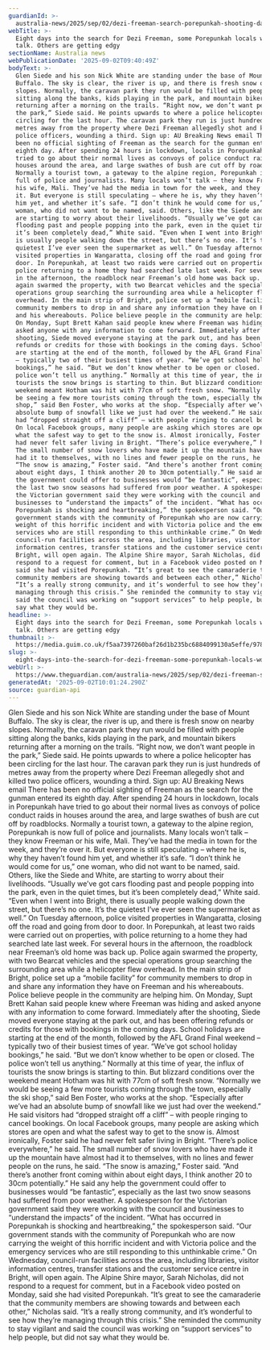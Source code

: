 ```yaml
---
guardianId: >-
  australia-news/2025/sep/02/dezi-freeman-search-porepunkah-shooting-day-eight-ntwnfb
webTitle: >-
  Eight days into the search for Dezi Freeman, some Porepunkah locals won’t
  talk. Others are getting edgy
sectionName: Australia news
webPublicationDate: '2025-09-02T09:40:49Z'
bodyText: >-
  Glen Siede and his son Nick White are standing under the base of Mount
  Buffalo. The sky is clear, the river is up, and there is fresh snow on nearby
  slopes. Normally, the caravan park they run would be filled with people
  sitting along the banks, kids playing in the park, and mountain bikers
  returning after a morning on the trails. “Right now, we don’t want people in
  the park,” Siede said. He points upwards to where a police helicopter has been
  circling for the last hour. The caravan park they run is just hundreds of
  metres away from the property where Dezi Freeman allegedly shot and killed two
  police officers, wounding a third. Sign up: AU Breaking News email There has
  been no official sighting of Freeman as the search for the gunman entered its
  eighth day. After spending 24 hours in lockdown, locals in Porepunkah have
  tried to go about their normal lives as convoys of police conduct raids in
  houses around the area, and large swathes of bush are cut off by roadblocks.
  Normally a tourist town, a gateway to the alpine region, Porepunkah is now
  full of police and journalists. Many locals won’t talk – they know Freeman or
  his wife, Mali. They’ve had the media in town for the week, and they’re over
  it. But everyone is still speculating – where he is, why they haven’t found
  him yet, and whether it’s safe. “I don’t think he would come for us,” one
  woman, who did not want to be named, said. Others, like the Siede and White,
  are starting to worry about their livelihoods. “Usually we’ve got cars
  flooding past and people popping into the park, even in the quiet times, but
  it’s been completely dead,” White said. “Even when I went into Bright, there
  is usually people walking down the street, but there’s no one. It’s the
  quietest I’ve ever seen the supermarket as well.” On Tuesday afternoon, police
  visited properties in Wangaratta, closing off the road and going from door to
  door. In Porepunkah, at least two raids were carried out on properties, with
  police returning to a home they had searched late last week. For several hours
  in the afternoon, the roadblock near Freeman’s old home was back up. Police
  again swarmed the property, with two Bearcat vehicles and the special
  operations group searching the surrounding area while a helicopter flew
  overhead. In the main strip of Bright, police set up a “mobile facility” for
  community members to drop in and share any information they have on Freeman
  and his whereabouts. Police believe people in the community are helping him.
  On Monday, Supt Brett Kahan said people knew where Freeman was hiding and
  asked anyone with any information to come forward. Immediately after the
  shooting, Siede moved everyone staying at the park out, and has been offering
  refunds or credits for those with bookings in the coming days. School holidays
  are starting at the end of the month, followed by the AFL Grand Final weekend
  – typically two of their busiest times of year. “We’ve got school holiday
  bookings,” he said. “But we don’t know whether to be open or closed. The
  police won’t tell us anything.” Normally at this time of year, the influx of
  tourists the snow brings is starting to thin. But blizzard conditions over the
  weekend meant Hotham was hit with 77cm of soft fresh snow. “Normally we would
  be seeing a few more tourists coming through the town, especially the ski
  shop,” said Ben Foster, who works at the shop. “Especially after we’ve had an
  absolute bump of snowfall like we just had over the weekend.” He said visitors
  had “dropped straight off a cliff” – with people ringing to cancel bookings.
  On local Facebook groups, many people are asking which stores are open and
  what the safest way to get to the snow is. Almost ironically, Foster said he
  had never felt safer living in Bright. “There’s police everywhere,” he said.
  The small number of snow lovers who have made it up the mountain have almost
  had it to themselves, with no lines and fewer people on the runs, he said.
  “The snow is amazing,” Foster said. “And there’s another front coming within
  about eight days, I think another 20 to 30cm potentially.” He said any help
  the government could offer to businesses would “be fantastic”, especially as
  the last two snow seasons had suffered from poor weather. A spokesperson for
  the Victorian government said they were working with the council and
  businesses to “understand the impacts” of the incident. “What has occurred in
  Porepunkah is shocking and heartbreaking,” the spokesperson said. “Our
  government stands with the community of Porepunkah who are now carrying the
  weight of this horrific incident and with Victoria police and the emergency
  services who are still responding to this unthinkable crime.” On Wednesday,
  council-run facilities across the area, including libraries, visitor
  information centres, transfer stations and the customer service centre in
  Bright, will open again. The Alpine Shire mayor, Sarah Nicholas, did not
  respond to a request for comment, but in a Facebook video posted on Monday,
  said she had visited Porepunkah. “It’s great to see the camaraderie that the
  community members are showing towards and between each other,” Nicholas said.
  “It’s a really strong community, and it’s wonderful to see how they’re
  managing through this crisis.” She reminded the community to stay vigilant and
  said the council was working on “support services” to help people, but did not
  say what they would be.
headline: >-
  Eight days into the search for Dezi Freeman, some Porepunkah locals won’t
  talk. Others are getting edgy
thumbnail: >-
  https://media.guim.co.uk/f5aa7397260baf26d1b235bc6884099130a5effe/978_0_6827_5464/500.jpg
slug: >-
  eight-days-into-the-search-for-dezi-freeman-some-porepunkah-locals-wont-talk-others-are-getting-edgy
webUrl: >-
  https://www.theguardian.com/australia-news/2025/sep/02/dezi-freeman-search-porepunkah-shooting-day-eight-ntwnfb
generatedAt: '2025-09-02T10:01:24.290Z'
source: guardian-api
---
```

Glen Siede and his son Nick White are standing under the base of Mount Buffalo. The sky is clear, the river is up, and there is fresh snow on nearby slopes. Normally, the caravan park they run would be filled with people sitting along the banks, kids playing in the park, and mountain bikers returning after a morning on the trails. “Right now, we don’t want people in the park,” Siede said. He points upwards to where a police helicopter has been circling for the last hour. The caravan park they run is just hundreds of metres away from the property where Dezi Freeman allegedly shot and killed two police officers, wounding a third. Sign up: AU Breaking News email There has been no official sighting of Freeman as the search for the gunman entered its eighth day. After spending 24 hours in lockdown, locals in Porepunkah have tried to go about their normal lives as convoys of police conduct raids in houses around the area, and large swathes of bush are cut off by roadblocks. Normally a tourist town, a gateway to the alpine region, Porepunkah is now full of police and journalists. Many locals won’t talk – they know Freeman or his wife, Mali. They’ve had the media in town for the week, and they’re over it. But everyone is still speculating – where he is, why they haven’t found him yet, and whether it’s safe. “I don’t think he would come for us,” one woman, who did not want to be named, said. Others, like the Siede and White, are starting to worry about their livelihoods. “Usually we’ve got cars flooding past and people popping into the park, even in the quiet times, but it’s been completely dead,” White said. “Even when I went into Bright, there is usually people walking down the street, but there’s no one. It’s the quietest I’ve ever seen the supermarket as well.” On Tuesday afternoon, police visited properties in Wangaratta, closing off the road and going from door to door. In Porepunkah, at least two raids were carried out on properties, with police returning to a home they had searched late last week. For several hours in the afternoon, the roadblock near Freeman’s old home was back up. Police again swarmed the property, with two Bearcat vehicles and the special operations group searching the surrounding area while a helicopter flew overhead. In the main strip of Bright, police set up a “mobile facility” for community members to drop in and share any information they have on Freeman and his whereabouts. Police believe people in the community are helping him. On Monday, Supt Brett Kahan said people knew where Freeman was hiding and asked anyone with any information to come forward. Immediately after the shooting, Siede moved everyone staying at the park out, and has been offering refunds or credits for those with bookings in the coming days. School holidays are starting at the end of the month, followed by the AFL Grand Final weekend – typically two of their busiest times of year. “We’ve got school holiday bookings,” he said. “But we don’t know whether to be open or closed. The police won’t tell us anything.” Normally at this time of year, the influx of tourists the snow brings is starting to thin. But blizzard conditions over the weekend meant Hotham was hit with 77cm of soft fresh snow. “Normally we would be seeing a few more tourists coming through the town, especially the ski shop,” said Ben Foster, who works at the shop. “Especially after we’ve had an absolute bump of snowfall like we just had over the weekend.” He said visitors had “dropped straight off a cliff” – with people ringing to cancel bookings. On local Facebook groups, many people are asking which stores are open and what the safest way to get to the snow is. Almost ironically, Foster said he had never felt safer living in Bright. “There’s police everywhere,” he said. The small number of snow lovers who have made it up the mountain have almost had it to themselves, with no lines and fewer people on the runs, he said. “The snow is amazing,” Foster said. “And there’s another front coming within about eight days, I think another 20 to 30cm potentially.” He said any help the government could offer to businesses would “be fantastic”, especially as the last two snow seasons had suffered from poor weather. A spokesperson for the Victorian government said they were working with the council and businesses to “understand the impacts” of the incident. “What has occurred in Porepunkah is shocking and heartbreaking,” the spokesperson said. “Our government stands with the community of Porepunkah who are now carrying the weight of this horrific incident and with Victoria police and the emergency services who are still responding to this unthinkable crime.” On Wednesday, council-run facilities across the area, including libraries, visitor information centres, transfer stations and the customer service centre in Bright, will open again. The Alpine Shire mayor, Sarah Nicholas, did not respond to a request for comment, but in a Facebook video posted on Monday, said she had visited Porepunkah. “It’s great to see the camaraderie that the community members are showing towards and between each other,” Nicholas said. “It’s a really strong community, and it’s wonderful to see how they’re managing through this crisis.” She reminded the community to stay vigilant and said the council was working on “support services” to help people, but did not say what they would be.
